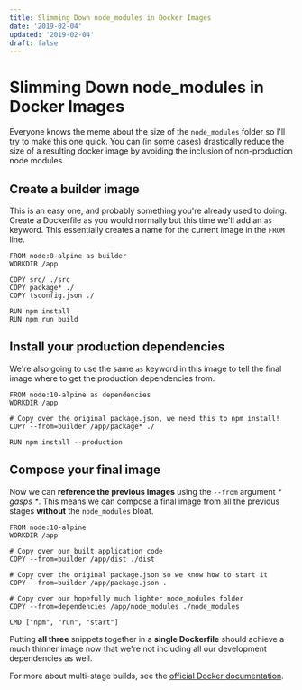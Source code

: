 ```yaml
---
title: Slimming Down node_modules in Docker Images
date: '2019-02-04'
updated: '2019-02-04'
draft: false
---
```


# Slimming Down node_modules in Docker Images

Everyone knows the meme about the size of the `node_modules` folder so I'll try to make this one quick. You can (in some cases) drastically reduce the size of a resulting docker image by avoiding the inclusion of non-production node modules.

## Create a builder image

This is an easy one, and probably something you're already used to doing. Create a Dockerfile as you would normally but this time we'll add an `as` keyword. This essentially creates a name for the current image in the `FROM` line.

```docker:Dockerfile {1} showLineNumbers
FROM node:8-alpine as builder
WORKDIR /app

COPY src/ ./src
COPY package* ./
COPY tsconfig.json ./

RUN npm install
RUN npm run build
```

## Install your production dependencies

We're also going to use the same `as` keyword in this image to tell the final image where to get the production dependencies from.

```docker:Dockerfile {1} showLineNumbers
FROM node:10-alpine as dependencies
WORKDIR /app

# Copy over the original package.json, we need this to npm install!
COPY --from=builder /app/package* ./

RUN npm install --production
```

## Compose your final image

Now we can **reference the previous images** using the `--from` argument _* gasps *_. This means we can compose a final image from all the previous stages **without** the `node_modules` bloat.

```docker:Dockerfile {5,8,11} showLineNumbers
FROM node:10-alpine
WORKDIR /app

# Copy over our built application code
COPY --from=builder /app/dist ./dist

# Copy over the original package.json so we know how to start it
COPY --from=builder /app/package.json .

# Copy over our hopefully much lighter node_modules folder
COPY --from=dependencies /app/node_modules ./node_modules

CMD ["npm", "run", "start"]
```

Putting **all three** snippets together in a **single Dockerfile** should achieve a much thinner image now that we're not including all our development dependencies as well.

For more about multi-stage builds, see the [official Docker documentation](https://docs.docker.com/develop/develop-images/multistage-build/).
